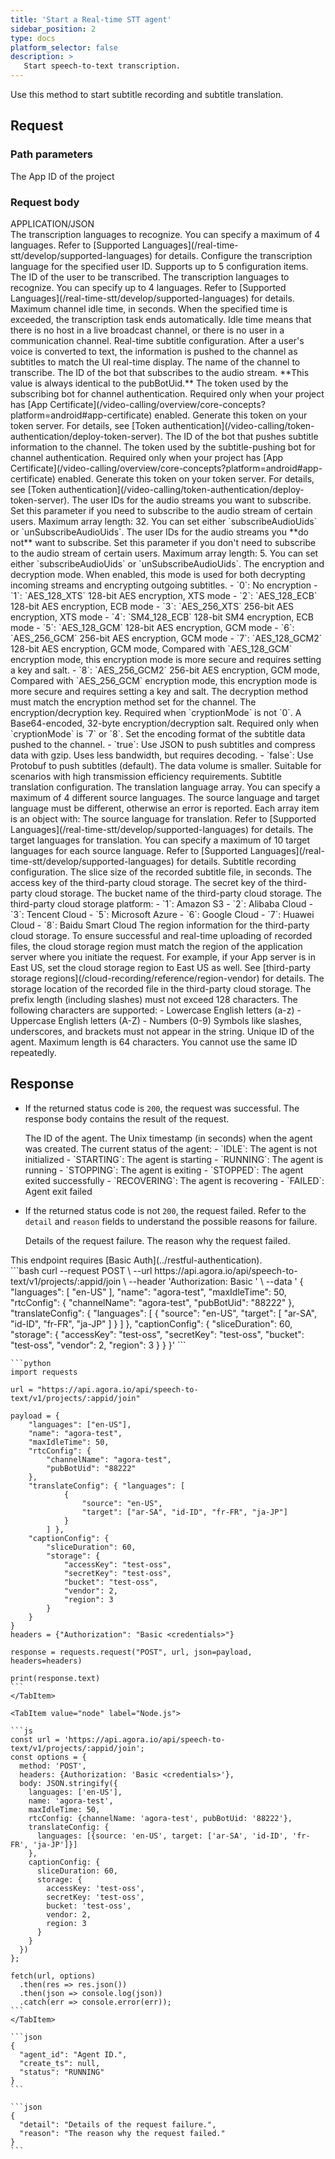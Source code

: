 ```yaml
---
title: 'Start a Real-time STT agent'
sidebar_position: 2
type: docs
platform_selector: false
description: >
   Start speech-to-text transcription.
---
```



<RestAPILayout>
  <LeftColumn
    title={frontMatter.title}
    method="POST"
    endpoint="https://api.agora.io/api/speech-to-text/v1/projects/{appid}/join"
  >

Use this method to start subtitle recording and subtitle translation.

## Request

### Path parameters

<PathParameter name="appId" type="string" required={true}>
The App ID of the project
</PathParameter>

### Request body

<div class="api-mime-type">APPLICATION/JSON</div>

<ParameterList title="BODY" required={true}>
  <Parameter name="languages" type="array[string]" required={true}>
    The transcription languages to recognize. You can specify a maximum of 4 languages. Refer to [Supported Languages](/real-time-stt/develop/supported-languages) for details.
  </Parameter>

  <Parameter name="uidLanguagesConfig" type="array" required={false}>
    Configure the transcription language for the specified user ID. Supports up to 5 configuration items.
    <Parameter name="uid" type="string" required={true}>
    The ID of the user to be transcribed.
    </Parameter>
    <Parameter name="languages" type="array[string]" required={true}>
    The transcription languages to recognize. You can specify up to 4 languages. Refer to [Supported Languages](/real-time-stt/develop/supported-languages) for details.
    </Parameter>
  </Parameter>

  <Parameter name="maxIdleTime" type="integer" required={false} defaultValue="30" possibleValues="5 to 2592000">
    Maximum channel idle time, in seconds. When the specified time is exceeded, the transcription task ends automatically. Idle time means that there is no host in a live broadcast channel, or there is no user in a communication channel.
  </Parameter>

  <Parameter name="rtcConfig" type="object" required={true}>
  Real-time subtitle configuration. After a user's voice is converted to text, the information is pushed to the channel as subtitles to match the UI real-time display.
    <Parameter name="channelName" type="string" required={true}>
      The name of the channel to transcribe.
    </Parameter>
    <Parameter name="subBotUid" type="string" required={false} deprecated>
      The ID of the bot that subscribes to the audio stream. **This value is always identical to the pubBotUid.**
    </Parameter>
    <Parameter name="subBotToken" type="string" required={false}>
      The token used by the subscribing bot for channel authentication. Required only when your project has [App Certificate](/video-calling/overview/core-concepts?platform=android#app-certificate) enabled. Generate this token on your token server. For details, see [Token authentication](/video-calling/token-authentication/deploy-token-server).
    </Parameter>
    <Parameter name="pubBotUid" type="string" required={true}>
      The ID of the bot that pushes subtitle information to the channel.
    </Parameter>
    <Parameter name="pubBotToken" type="string" required={false}>
      The token used by the subtitle-pushing bot for channel authentication. Required only when your project has [App Certificate](/video-calling/overview/core-concepts?platform=android#app-certificate) enabled. Generate this token on your token server. For details, see [Token authentication](/video-calling/token-authentication/deploy-token-server).
    </Parameter>
    <Parameter name="subscribeAudioUids" type="array[string]" required={false}>
      The user IDs for the audio streams you want to subscribe. Set this parameter if you need to subscribe to the audio stream of certain users. Maximum array length: 32. You can set either `subscribeAudioUids` or `unSubscribeAudioUids`.
    </Parameter>
    <Parameter name="unSubscribeAudioUids" type="array[string]" required={false}>
      The user IDs for the audio streams you **do not** want to subscribe. Set this parameter if you don't need to subscribe to the audio stream of certain users. Maximum array length: 5. You can set either `subscribeAudioUids` or `unSubscribeAudioUids`.
    </Parameter> 
    <Parameter name="cryptionMode" type="integer" required={false} possibleValues="0 to 8">
      The encryption and decryption mode. When enabled, this mode is used for both decrypting incoming streams and encrypting outgoing subtitles.
      - `0`: No encryption
      - `1`: `AES_128_XTS` 128-bit AES encryption, XTS mode
      - `2`: `AES_128_ECB` 128-bit AES encryption, ECB mode
      - `3`: `AES_256_XTS` 256-bit AES encryption, XTS mode
      - `4`: `SM4_128_ECB` 128-bit SM4 encryption, ECB mode
      - `5`: `AES_128_GCM` 128-bit AES encryption, GCM mode
      - `6`: `AES_256_GCM` 256-bit AES encryption, GCM mode
      - `7`: `AES_128_GCM2` 128-bit AES encryption, GCM mode, Compared with `AES_128_GCM` encryption mode, this encryption mode is more secure and requires setting a key and salt.
      - `8`: `AES_256_GCM2` 256-bit AES encryption, GCM mode, Compared with `AES_256_GCM` encryption mode, this encryption mode is more secure and requires setting a key and salt.
      The decryption method must match the encryption method set for the channel.
    </Parameter>
    <Parameter name="secret" type="string" required={false}>
      The encryption/decryption key. Required when `cryptionMode` is not `0`.
    </Parameter>    
    <Parameter name="salt" type="string" required={false}>
      A Base64-encoded, 32-byte encryption/decryption salt. Required only when `cryptionMode` is `7` or `8`.
    </Parameter>    
    <Parameter name="enableJsonProtocol" type="boolean" required={false} defaultValue="false">
      Set the encoding format of the subtitle data pushed to the channel.
      - `true`: Use JSON to push subtitles and compress data with gzip. Uses less bandwidth, but requires decoding.
      - `false`: Use Protobuf to push subtitles (default). The data volume is smaller. Suitable for scenarios with high transmission efficiency requirements.
    </Parameter>   
  </Parameter>
  <Parameter name="translateConfig" type="object" required={false}>
    Subtitle translation configuration.
    <Parameter name="languages" type="array" required={false}>
      The translation language array. You can specify a maximum of 4 different source languages. The source language and target language must be different, otherwise an error is reported.      
      Each array item is an object with:
      <Parameter name="source" type="string" required={true}>
        The source language for translation. Refer to [Supported Languages](/real-time-stt/develop/supported-languages) for details.
      </Parameter>      
      <Parameter name="target" type="array[string]" required={true}>
        The target languages for translation. You can specify a maximum of 10 target languages for each source language. Refer to [Supported Languages](/real-time-stt/develop/supported-languages) for details.
      </Parameter>
    </Parameter>
  </Parameter>      
  <Parameter name="captionConfig" type="object" required={false}>
    Subtitle recording configuration.
    <Parameter name="sliceDuration" type="integer" required={false} defaultValue="60" possibleValues="5 to 28800">
      The slice size of the recorded subtitle file, in seconds.
    </Parameter>
    <Parameter name="storage" type="object" required={false}>
      <Parameter name="accesskey" type="string" required={true}>
        The access key of the third-party cloud storage.
      </Parameter>      
      <Parameter name="secretkey" type="string" required={true}>
        The secret key of the third-party cloud storage.
      </Parameter>      
      <Parameter name="bucket" type="string" required={true}>
        The bucket name of the third-party cloud storage.
      </Parameter>      
      <Parameter name="vendor" type="integer" required={true} possibleValues="1 to 8">
        The third-party cloud storage platform:        
        - `1`: Amazon S3
        - `2`: Alibaba Cloud
        - `3`: Tencent Cloud
        - `5`: Microsoft Azure
        - `6`: Google Cloud
        - `7`: Huawei Cloud
        - `8`: Baidu Smart Cloud
      </Parameter>
      <Parameter name="region" type="integer" required={true}>
        The region information for the third-party cloud storage. To ensure successful and real-time uploading of recorded files, the cloud storage region must match the region of the application server where you initiate the request. For example, if your App server is in East US, set the cloud storage region to East US as well. See [third-party storage regions](/cloud-recording/reference/region-vendor) for details.
      </Parameter>
      <Parameter name="fileNamePrefix" type="array[string]" required={false}>
        The storage location of the recorded file in the third-party cloud storage. The prefix length (including slashes) must not exceed 128 characters. The following characters are supported:        
        - Lowercase English letters (a-z)
        - Uppercase English letters (A-Z)
        - Numbers (0-9)        
        Symbols like slashes, underscores, and brackets must not appear in the string.
      </Parameter>
    </Parameter>
  </Parameter>
  <Parameter name="name" type="string" required={true}>
  Unique ID of the agent. Maximum length is 64 characters. You cannot use the same ID repeatedly.
  </Parameter>
</ParameterList>

## Response

- If the returned status code is `200`, the request was successful. The response body contains the result of the request.

  <ParameterList title="OK">
    <Parameter name="agent_id" type="string">
      The ID of the agent.
    </Parameter>

    <Parameter name="create_ts" type="integer">
      The Unix timestamp (in seconds) when the agent was created.
    </Parameter>

    <Parameter name="status" type="string">
      The current status of the agent:
      - `IDLE`: The agent is not initialized
      - `STARTING`: The agent is starting
      - `RUNNING`: The agent is running
      - `STOPPING`: The agent is exiting
      - `STOPPED`: The agent exited successfully
      - `RECOVERING`: The agent is recovering
      - `FAILED`: Agent exit failed
    </Parameter>  
  </ParameterList>

- If the returned status code is not `200`, the request failed.  Refer to the `detail` and `reason` fields to understand the possible reasons for failure.

  <ParameterList title="Non-200">
    <Parameter name="detail" type="string">
    Details of the request failure.
    </Parameter>   
    <Parameter name="reason" type="string">
    The reason why the request failed.
    </Parameter>   
  </ParameterList>
     
</LeftColumn>

<RightColumn>

<Section title="Authorization">
This endpoint requires [Basic Auth](../restful-authentication).
</Section>

<Section title="Request example">

  <Tabs groupId="code-examples">
    <TabItem value="curl" label="curl" default>
      ```bash
      curl --request POST \
        --url https://api.agora.io/api/speech-to-text/v1/projects/:appid/join \
        --header 'Authorization: Basic <credentials>' \
        --data '
      {
        "languages": [
          "en-US"
        ],
        "name": "agora-test",
        "maxIdleTime": 50,
        "rtcConfig": {
          "channelName": "agora-test",
          "pubBotUid": "88222"
        },
        "translateConfig": {
          "languages": [
            {
              "source": "en-US",
              "target": [
                "ar-SA",
                "id-ID",
                "fr-FR",
                "ja-JP"
              ]
            }
          ]
        },
        "captionConfig": {
          "sliceDuration": 60,
          "storage": {
            "accessKey": "test-oss",
            "secretKey": "test-oss",
            "bucket": "test-oss",
            "vendor": 2,
            "region": 3
          }
        }
      }'
      ```
    </TabItem>
    <TabItem value="python" label="Python">

    ```python
    import requests

    url = "https://api.agora.io/api/speech-to-text/v1/projects/:appid/join"

    payload = {
        "languages": ["en-US"],
        "name": "agora-test",
        "maxIdleTime": 50,
        "rtcConfig": {
            "channelName": "agora-test",
            "pubBotUid": "88222"
        },
        "translateConfig": { "languages": [
                {
                    "source": "en-US",
                    "target": ["ar-SA", "id-ID", "fr-FR", "ja-JP"]
                }
            ] },
        "captionConfig": {
            "sliceDuration": 60,
            "storage": {
                "accessKey": "test-oss",
                "secretKey": "test-oss",
                "bucket": "test-oss",
                "vendor": 2,
                "region": 3
            }
        }
    }
    headers = {"Authorization": "Basic <credentials>"}

    response = requests.request("POST", url, json=payload, headers=headers)

    print(response.text)
    ```
    </TabItem>

    <TabItem value="node" label="Node.js">

    ```js
    const url = 'https://api.agora.io/api/speech-to-text/v1/projects/:appid/join';
    const options = {
      method: 'POST',
      headers: {Authorization: 'Basic <credentials>'},
      body: JSON.stringify({
        languages: ['en-US'],
        name: 'agora-test',
        maxIdleTime: 50,
        rtcConfig: {channelName: 'agora-test', pubBotUid: '88222'},
        translateConfig: {
          languages: [{source: 'en-US', target: ['ar-SA', 'id-ID', 'fr-FR', 'ja-JP']}]
        },
        captionConfig: {
          sliceDuration: 60,
          storage: {
            accessKey: 'test-oss',
            secretKey: 'test-oss',
            bucket: 'test-oss',
            vendor: 2,
            region: 3
          }
        }
      })
    };

    fetch(url, options)
      .then(res => res.json())
      .then(json => console.log(json))
      .catch(err => console.error(err));
    ```
    </TabItem>
  </Tabs>

</Section>
<Section title="Response example">

<Tabs groupId="response-examples">
  <TabItem value="200" label="200" default>

    ```json
    {
      "agent_id": "Agent ID.",
      "create_ts": null,
      "status": "RUNNING"
    }
    ```
  </TabItem>
  <TabItem value="non-200" label="Non-200">

    ```json
    {
      "detail": "Details of the request failure.",
      "reason": "The reason why the request failed."
    }
    ```
  </TabItem>
</Tabs>

</Section>
</RightColumn>
</RestAPILayout>